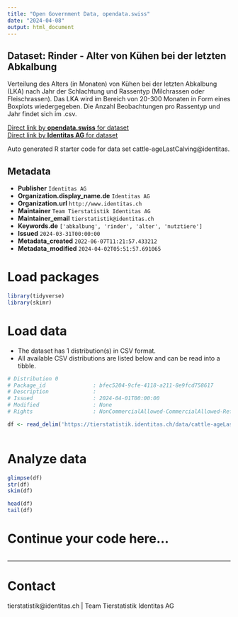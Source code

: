 ```yaml
---
title: "Open Government Data, opendata.swiss"
date: "2024-04-08"
output: html_document
---
```


## Dataset: Rinder - Alter von Kühen bei der letzten Abkalbung

Verteilung des Alters (in Monaten) von Kühen bei der letzten Abkalbung (LKA) nach Jahr der Schlachtung und Rassentyp (Milchrassen oder Fleischrassen). Das LKA wird im Bereich von 20-300 Monaten in Form eines Boxplots wiedergegeben. Die Anzahl Beobachtungen pro Rassentyp und Jahr findet sich im .csv.

[Direct link by **opendata.swiss** for dataset](https://opendata.swiss/de/dataset/rinder-alter-von-kuhen-bei-der-letzten-abkalbung)<br>
[Direct link by **Identitas AG** for dataset](https://tierstatistik.identitas.ch/)

Auto generated R starter code for data set cattle-ageLastCalving@identitas.

## Metadata

- **Publisher** `Identitas AG`
- **Organization.display_name.de** `Identitas AG`
- **Organization.url** `http://www.identitas.ch`
- **Maintainer** `Team Tierstatistik Identitas AG`
- **Maintainer_email** `tierstatistik@identitas.ch`
- **Keywords.de** `['abkalbung', 'rinder', 'alter', 'nutztiere']`
- **Issued** `2024-03-31T00:00:00`
- **Metadata_created** `2022-06-07T11:21:57.433212`
- **Metadata_modified** `2024-04-02T05:51:57.691065`


# Load packages

```r

library(tidyverse)
library(skimr)

```

# Load data

-   The dataset has 1 distribution(s) in CSV format.
-   All available CSV distributions are listed below and can be read into a tibble.

```r

# Distribution 0
# Package_id               : bfec5204-9cfe-4118-a211-8e9fcd758617
# Description              : 
# Issued                   : 2024-04-01T00:00:00
# Modified                 : None
# Rights                   : NonCommercialAllowed-CommercialAllowed-ReferenceRequired

df <- read_delim('https://tierstatistik.identitas.ch/data/cattle-ageLastCalving.csv')



```

# Analyze data

```r

glimpse(df)
str(df)
skim(df)

head(df)
tail(df)

```

# Continue your code here...

```r

```

------------------------------------------------------------------------

# Contact

tierstatistik@identitas.ch | Team Tierstatistik Identitas AG
